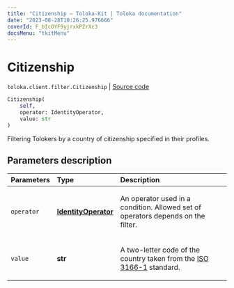 ```yaml
---
title: "Citizenship — Toloka-Kit | Toloka documentation"
date: "2023-08-28T10:26:25.976666"
coverId: F_bIcOYF9yjrxkPZrXc3
docsMenu: "tkitMenu"
---
```


# Citizenship

`toloka.client.filter.Citizenship` | [Source code](https://github.com/Toloka/toloka-kit/blob/v1.2.1/src/client/filter.py#L282)

```python
Citizenship(
    self,
    operator: IdentityOperator,
    value: str
)
```

Filtering Tolokers by a country of citizenship specified in their profiles.

## Parameters description

| Parameters | Type | Description |
| :----------| :----| :-----------|
`operator`|**[IdentityOperator](/docs/toloka-kit/reference/toloka.client.primitives.operators.IdentityOperator)**|<p>An operator used in a condition. Allowed set of operators depends on the filter.</p>
`value`|**str**|<p>A two-letter code of the country taken from the [ISO 3166-1](https://en.wikipedia.org/wiki/ISO_3166-1_alpha-2) standard.</p>
